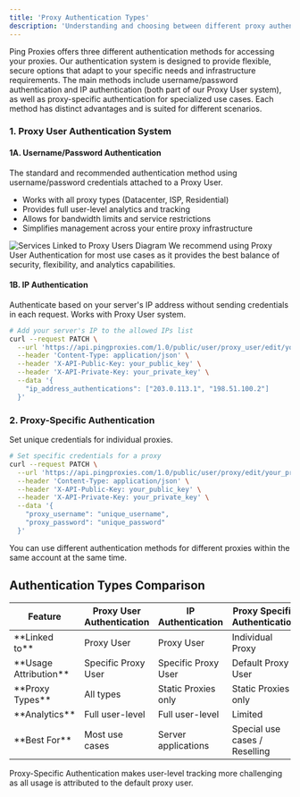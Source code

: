 ```yaml
---
title: 'Proxy Authentication Types'
description: 'Understanding and choosing between different proxy authentication methods'
---
```


Ping Proxies offers three different authentication methods for accessing your proxies. Our authentication system is designed to provide flexible, secure options that adapt to your specific needs and infrastructure requirements. The main methods include username/password authentication and IP authentication (both part of our Proxy User system), as well as proxy-specific authentication for specialized use cases. Each method has distinct advantages and is suited for different scenarios.

### 1. Proxy User Authentication System

#### 1A. Username/Password Authentication

The standard and recommended authentication method using username/password credentials attached to a Proxy User.

- Works with all proxy types (Datacenter, ISP, Residential)
- Provides full user-level analytics and tracking
- Allows for bandwidth limits and service restrictions
- Simplifies management across your entire proxy infrastructure

<img src="/images/access-control-diagram.svg" alt="Services Linked to Proxy Users Diagram" />

<Tip>
  We recommend using Proxy User Authentication for most use cases as it provides the best balance of security, flexibility, and analytics capabilities.
</Tip>

#### 1B. IP Authentication

Authenticate based on your server's IP address without sending credentials in each request. Works with Proxy User system.

```bash
# Add your server's IP to the allowed IPs list
curl --request PATCH \
  --url 'https://api.pingproxies.com/1.0/public/user/proxy_user/edit/your_proxy_user_id' \
  --header 'Content-Type: application/json' \
  --header 'X-API-Public-Key: your_public_key' \
  --header 'X-API-Private-Key: your_private_key' \
  --data '{
    "ip_address_authentications": ["203.0.113.1", "198.51.100.2"]
  }'
```

### 2. Proxy-Specific Authentication

Set unique credentials for individual proxies.

```bash
# Set specific credentials for a proxy
curl --request PATCH \
  --url 'https://api.pingproxies.com/1.0/public/user/proxy/edit/your_proxy_id' \
  --header 'Content-Type: application/json' \
  --header 'X-API-Public-Key: your_public_key' \
  --header 'X-API-Private-Key: your_private_key' \
  --data '{
    "proxy_username": "unique_username",
    "proxy_password": "unique_password"
  }'
```

<Note>
  You can use different authentication methods for different proxies within the same account at the same time.
</Note>

## Authentication Types Comparison

<table>
  <thead>
    <tr>
      <th>Feature</th>
      <th>Proxy User Authentication</th>
      <th>IP Authentication</th>
      <th>Proxy Specific Authentication</th>
    </tr>
  </thead>
  <tbody>
    <tr>
      <td>**Linked to**</td>
      <td>Proxy User</td>
      <td>Proxy User</td>
      <td>Individual Proxy</td>
    </tr>
    <tr>
      <td>**Usage Attribution**</td>
      <td>Specific Proxy User</td>
      <td>Specific Proxy User</td>
      <td>Default Proxy User</td>
    </tr>
    <tr>
      <td>**Proxy Types**</td>
      <td>All types</td>
      <td>Static Proxies only</td>
      <td>Static Proxies only</td>
    </tr>
    <tr>
      <td>**Analytics**</td>
      <td>Full user-level</td>
      <td>Full user-level</td>
      <td>Limited</td>
    </tr>
    <tr>
      <td>**Best For**</td>
      <td>Most use cases</td>
      <td>Server applications</td>
      <td>Special use cases / Reselling</td>
    </tr>
  </tbody>
</table>

<Warning>
  Proxy-Specific Authentication makes user-level tracking more challenging as all usage is attributed to the default proxy user.
</Warning>